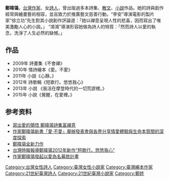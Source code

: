 {{no footnotes|time=2013-11-24T04:41:38+00:00}}

'''鄭暐鴒'''，[[台灣|台灣]][[作家|作家]]、女[[詩人|詩人]]，曾出版過多本詩集、[[散文|散文]]、[[小說|小說]]作品。她的詩與創作經常與繪畫藝術相容，並且致力於推廣藝文慈善行動。“李安”導演電影的製片家“徐立功”先生對其小說創作評論道：「她以禪意呈現人性的悲喜，因而寫出了唯美激勵人心的小說。」
“鴻鴻”導演形容她做為詩人的特質：「然而詩人以愛的執念，洗淨了人生必然的缺憾。」

==作品==
*2009年 詩畫集《不會禪》
*2010年 情詩繪本《愛。不愛》
*2011年 小說《心靜。》
*2012年 詩歌輯《短歌行。悠悠我心》
*2013年 小說 《我活在摩登時代的一切荒謬裡。》
*2015年 小說《覺醒，在愛裡。》

==参考资料==
* [http://www.libertytimes.com.tw/2010/new/jan/19/today-art6.htm 寫出愛的領悟 鄭暐鴒詩集富禪意] {{Wayback|url=http://www.libertytimes.com.tw/2010/new/jan/19/today-art6.htm |date=20101205022246 }}
* [http://www.ctee.com.tw/News/View.aspx?newsid=1706 作家鄭暐鴒新書「愛‧不愛」舉辦發表會與各界分享情愛體驗與生命本質間的深度探索]{{Dead link|date=2019年12月 |bot=InternetArchiveBot |fix-attempted=yes }}
* [http://edn.gmg.tw/article/view.jsp?aid=229655&cid=17「愛。不愛」情詩繪本 鄭暐鴒全新力作]{{Dead link|date=2018年6月 |bot=InternetArchiveBot |fix-attempted=no }}
* [https://web.archive.org/web/20131202221535/http://www.twtimes.com.tw/?page=news&nid=279571 台灣時報報導鄭暐鴒2012年新作"短歌行。悠悠我心"]
* [http://www.libertytimes.com.tw/2013/new/sep/4/today-art2.htm 作家鄭暐鴒發起以愛為名募款計畫] {{Wayback|url=http://www.libertytimes.com.tw/2013/new/sep/4/today-art2.htm |date=20130910030500 }}

{{Taiwan-bio-stub}}
[[Category:台灣女性詩人|Category:台灣女性詩人]]
[[Category:臺灣女性小說家|Category:臺灣女性小說家]]
[[Category:臺灣繪本作家|Category:臺灣繪本作家]]
[[Category:21世紀臺灣詩人|Category:21世紀臺灣詩人]]
[[Category:21世紀臺灣小說家|Category:21世紀臺灣小說家]]
[[Category:鄭姓|Category:鄭姓]]